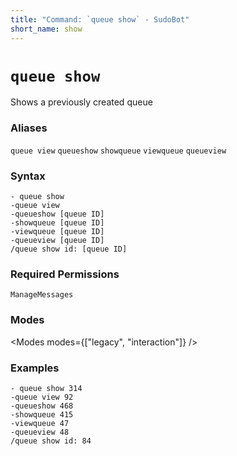 ```yaml
---
title: "Command: `queue show` - SudoBot"
short_name: show
---
```



# `queue show`

Shows a previously created queue

### Aliases
`queue view`
`queueshow`
`showqueue`
`viewqueue`
`queueview`

### Syntax

```
- queue show
-queue view
-queueshow [queue ID]
-showqueue [queue ID]
-viewqueue [queue ID]
-queueview [queue ID]
/queue show id: [queue ID]
```

### Required Permissions

`ManageMessages`

### Modes

<Modes modes={["legacy", "interaction"]} />

### Examples

```
- queue show 314
-queue view 92
-queueshow 468
-showqueue 415
-viewqueue 47
-queueview 48
/queue show id: 84
```

